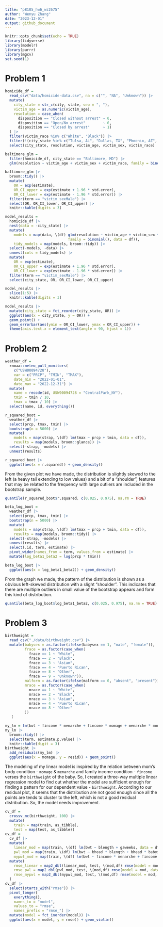 ```yaml
---
title: "p8105_hw6_wz2675"
author: "Wenyu Zhang"
date: "2023-12-01"
output: github_document
---
```


```r
knitr::opts_chunk$set(echo = TRUE)
library(tidyverse)
library(modelr)
library(purrr)
library(mgcv)
set.seed(1)
```
# Problem 1
```r
homicide_df = 
  read_csv("data/homicide-data.csv", na = c("", "NA", "Unknown")) |> 
  mutate(
    city_state = str_c(city, state, sep = ", "),
    victim_age = as.numeric(victim_age),
    resolution = case_when(
      disposition == "Closed without arrest" ~ 0,
      disposition == "Open/No arrest"        ~ 0,
      disposition == "Closed by arrest"      ~ 1)
  ) |> 
  filter(victim_race %in% c("White", "Black")) |> 
  filter(!(city_state %in% c("Tulsa, AL", "Dallas, TX", "Phoenix, AZ", "Kansas City, MO"))) |> 
  select(city_state, resolution, victim_age, victim_sex, victim_race)
```

```r
baltimore_glm = 
  filter(homicide_df, city_state == "Baltimore, MD") |> 
  glm(resolution ~ victim_age + victim_sex + victim_race, family = binomial(), data = _)

baltimore_glm |> 
  broom::tidy() |> 
  mutate(
    OR = exp(estimate), 
    OR_CI_upper = exp(estimate + 1.96 * std.error),
    OR_CI_lower = exp(estimate - 1.96 * std.error)) |> 
  filter(term == "victim_sexMale") |> 
  select(OR, OR_CI_lower, OR_CI_upper) |>
  knitr::kable(digits = 3)
```

```r
model_results = 
  homicide_df |> 
  nest(data = -city_state) |> 
  mutate(
    models = map(data, \(df) glm(resolution ~ victim_age + victim_sex + victim_race, 
                             family = binomial(), data = df)),
    tidy_models = map(models, broom::tidy)) |> 
  select(-models, -data) |> 
  unnest(cols = tidy_models) |> 
  mutate(
    OR = exp(estimate), 
    OR_CI_upper = exp(estimate + 1.96 * std.error),
    OR_CI_lower = exp(estimate - 1.96 * std.error)) |> 
  filter(term == "victim_sexMale") |> 
  select(city_state, OR, OR_CI_lower, OR_CI_upper)

model_results |>
  slice(1:5) |> 
  knitr::kable(digits = 3)
```

```r
model_results |> 
  mutate(city_state = fct_reorder(city_state, OR)) |> 
  ggplot(aes(x = city_state, y = OR)) + 
  geom_point() + 
  geom_errorbar(aes(ymin = OR_CI_lower, ymax = OR_CI_upper)) + 
  theme(axis.text.x = element_text(angle = 90, hjust = 1))
```

# Problem 2
```r
weather_df = 
  rnoaa::meteo_pull_monitors(
    c("USW00094728"),
    var = c("PRCP", "TMIN", "TMAX"), 
    date_min = "2022-01-01",
    date_max = "2022-12-31") |>
  mutate(
    name = recode(id, USW00094728 = "CentralPark_NY"),
    tmin = tmin / 10,
    tmax = tmax / 10) |>
  select(name, id, everything())
```

```r
r_squared_boot = 
  weather_df |> 
  select(prcp, tmax, tmin) |> 
  bootstrap(n = 5000) |> 
  mutate(
    models = map(strap, \(df) lm(tmax ~ prcp + tmin, data = df)),
    results = map(models, broom::glance)) |> 
  select(-strap, -models) |> 
  unnest(results)
```

```r
r_squared_boot |> 
  ggplot(aes(x = r.squared)) + geom_density()
```

From the given plot we have made, the distribution is slightly skewed to the left (a heavy tail extending to low values) and a bit of a "shoulder", features that may be related to the frequency with large outliers are included in the bootstrap sample.

```r
quantile(r_squared_boot$r.squared, c(0.025, 0.975), na.rm = TRUE)
```

```r
beta_log_boot = 
  weather_df |> 
  select(prcp, tmax, tmin) |> 
  bootstrap(n = 5000) |> 
  mutate(
    models = map(strap, \(df) lm(tmax ~ prcp + tmin, data = df)),
    results = map(models, broom::tidy)) |> 
  select(-strap, -models) |> 
  unnest(results) |> 
  select(.id, term, estimate) |> 
  pivot_wider(names_from = term, values_from = estimate) |> 
  mutate(log_beta1_beta2 = log(prcp * tmin))
```

```r
beta_log_boot |> 
  ggplot(aes(x = log_beta1_beta2)) + geom_density()
```

From the graph we made, the pattern of the distribution is shown as a obvious left-skewed distribution with a slight "shoulder". This indicates that there are multiple outliers in small value of the bootstrap appears and form this kind of distribution. 

```r
quantile(beta_log_boot$log_beta1_beta2, c(0.025, 0.975), na.rm = TRUE)
```

# Problem 3
```r
birthweight = 
  read_csv("./data/birthweight.csv") |> 
  mutate(babysex = as.factor(ifelse(babysex == 1, "male", "female")),
         frace = as.factor(case_when(
           frace == 1 ~ "White",
           frace == 2 ~ "Black",
           frace == 3 ~ "Asian",
           frace == 4 ~ "Puerto Rican",
           frace == 8 ~ "Other",
           frace == 9 ~ "Unknown")),
         malform = as.factor(ifelse(malform == 0, "absent", "present")),
         mrace = as.factor(case_when(
           mrace == 1 ~ "White",
           mrace == 2 ~ "Black",
           mrace == 3 ~ "Asian",
           mrace == 4 ~ "Puerto Rican",
           mrace == 8 ~ "Other"
         ))
   )
```

```r
my_lm = lm(bwt ~ fincome * menarche + fincome * momage + menarche * momage, data = birthweight)
my_lm |> 
  broom::tidy() |> 
  select(term, estimate,p.value) |> 
  knitr::kable(digit = 3)
birthweight |> 
  add_residuals(my_lm) |> 
  ggplot(aes(x = momage, y = resid)) + geom_point()
```

The modeling of my linear model is inspired by the relation between mom's body condition - `momage` & `menarche` and family income condition - `fincome` verses the `birthweight` of the baby. So, I created a three-way multiple linear regression model to find out whether the model are sufficient enough for finding a pattern for our dependent value - `birthweight`. According to our residual plot, it seems that the distribution are not good enough since all the points are tends to cluster to the left, which is not a good residual distribution. So, the model needs improvement.

```r
cv_df = 
  crossv_mc(birthweight, 100) |> 
  mutate(
    train = map(train, as_tibble),
    test = map(test, as_tibble))
cv_df = 
  cv_df |> 
  mutate(
    linear_mod = map(train, \(df) lm(bwt ~ blength + gaweeks, data = df)),
    pwl_mod = map(train, \(df) lm(bwt ~ bhead * blength + bhead * babysex + blength * babysex, data = df)),
    mypwl_mod = map(train, \(df) lm(bwt ~ fincome * menarche + fincome * momage + menarche * momage, data = df))) |> 
  mutate(
    rmse_linear = map2_dbl(linear_mod, test, \(mod,df) rmse(model = mod, data = df)),
    rmse_pwl = map2_dbl(pwl_mod, test, \(mod,df) rmse(model = mod, data = df)),
    rmse_mypwl = map2_dbl(mypwl_mod, test, \(mod,df) rmse(model = mod, data = df))
  )
cv_df |> 
  select(starts_with("rmse")) |> 
  pivot_longer(
    everything(),
    names_to = "model",
    values_to = "rmse",
    names_prefix = "rmse_") |> 
  mutate(model = fct_inorder(model)) |> 
  ggplot(aes(x = model, y = rmse)) + geom_violin()
```


